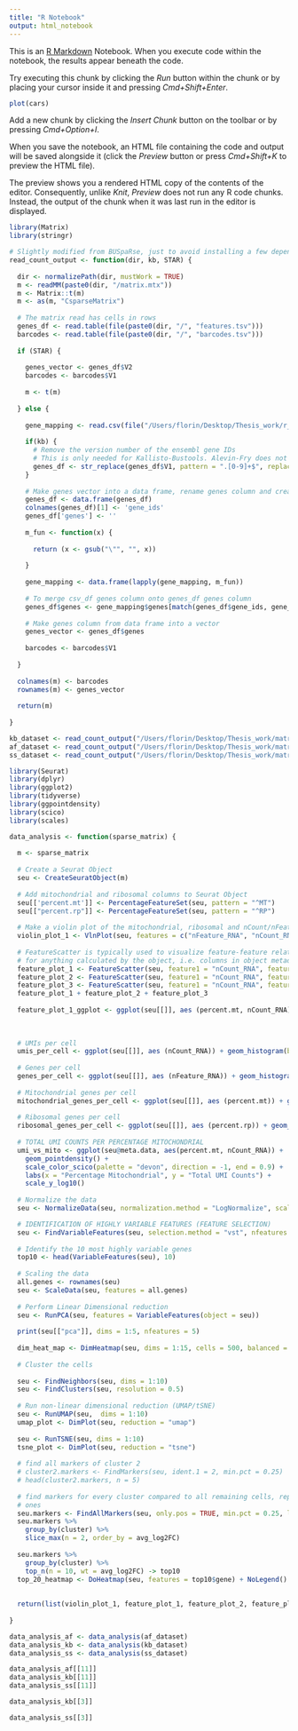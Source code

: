 ```yaml
---
title: "R Notebook"
output: html_notebook
---
```


This is an [R Markdown](http://rmarkdown.rstudio.com) Notebook. When you execute code within the notebook, the results appear beneath the code. 

Try executing this chunk by clicking the *Run* button within the chunk or by placing your cursor inside it and pressing *Cmd+Shift+Enter*. 

```r
plot(cars)
```

Add a new chunk by clicking the *Insert Chunk* button on the toolbar or by pressing *Cmd+Option+I*.

When you save the notebook, an HTML file containing the code and output will be saved alongside it (click the *Preview* button or press *Cmd+Shift+K* to preview the HTML file). 

The preview shows you a rendered HTML copy of the contents of the editor. Consequently, unlike *Knit*, *Preview* does not run any R code chunks. Instead, the output of the chunk when it was last run in the editor is displayed.
```r
library(Matrix)
library(stringr)

# Slightly modified from BUSpaRse, just to avoid installing a few dependencies not used here
read_count_output <- function(dir, kb, STAR) {
  
  dir <- normalizePath(dir, mustWork = TRUE)
  m <- readMM(paste0(dir, "/matrix.mtx"))
  m <- Matrix::t(m)
  m <- as(m, "CsparseMatrix")
  
  # The matrix read has cells in rows
  genes_df <- read.table(file(paste0(dir, "/", "features.tsv")))
  barcodes <- read.table(file(paste0(dir, "/", "barcodes.tsv")))
  
  if (STAR) {
    
    genes_vector <- genes_df$V2
    barcodes <- barcodes$V1
    
    m <- t(m)
    
  } else {
    
    gene_mapping <- read.csv(file("/Users/florin/Desktop/Thesis_work/r_project/data/gene_mapping_modified.csv"))
    
    if(kb) {
      # Remove the version number of the ensembl gene IDs
      # This is only needed for Kallisto-Bustools. Alevin-Fry does not produce the output in a way that this is needed
      genes_df <- str_replace(genes_df$V1, pattern = ".[0-9]+$", replacement = "")
    }
    
    # Make genes vector into a data frame, rename genes column and create new column
    genes_df <- data.frame(genes_df)
    colnames(genes_df)[1] <- 'gene_ids'
    genes_df['genes'] <- ''
    
    m_fun <- function(x) {
      
      return (x <- gsub("\"", "", x))
      
    }
    
    gene_mapping <- data.frame(lapply(gene_mapping, m_fun))
    
    # To merge csv_df genes column onto genes_df genes column
    genes_df$genes <- gene_mapping$genes[match(genes_df$gene_ids, gene_mapping$gene_ids)]
    
    # Make genes column from data frame into a vector 
    genes_vector <- genes_df$genes
    
    barcodes <- barcodes$V1
    
  }
    
  colnames(m) <- barcodes
  rownames(m) <- genes_vector
  
  return(m)
  
}

kb_dataset <- read_count_output("/Users/florin/Desktop/Thesis_work/matrices/Sort/Real/KB-s701/SCD-TEST-s701-filtered", TRUE, FALSE)
af_dataset <- read_count_output("/Users/florin/Desktop/Thesis_work/matrices/Sort/Real/AF-s701/SCD-TEST-s701-filtered", FALSE, FALSE)
ss_dataset <- read_count_output("/Users/florin/Desktop/Thesis_work/matrices/Sort/Real/Starsolo-s701/SCD-TEST-s701-filtered", FALSE, TRUE)

```


```r

library(Seurat)
library(dplyr)
library(ggplot2)
library(tidyverse)
library(ggpointdensity)
library(scico)
library(scales)

data_analysis <- function(sparse_matrix) {
  
  m <- sparse_matrix
  
  # Create a Seurat Object
  seu <- CreateSeuratObject(m)
  
  # Add mitochondrial and ribosomal columns to Seurat Object
  seu[['percent.mt']] <- PercentageFeatureSet(seu, pattern = "^MT")
  seu[["percent.rp"]] <- PercentageFeatureSet(seu, pattern = "^RP")
  
  # Make a violin plot of the mitochondrial, ribosomal and nCount/nFeature_RNA data
  violin_plot_1 <- VlnPlot(seu, features = c("nFeature_RNA", "nCount_RNA", "percent.mt", "percent.rp"), ncol = 4)
  
  # FeatureScatter is typically used to visualize feature-feature relationships, but can be used
  # for anything calculated by the object, i.e. columns in object metadata, PC scores etc.
  feature_plot_1 <- FeatureScatter(seu, feature1 = "nCount_RNA", feature2 = "percent.mt")
  feature_plot_2 <- FeatureScatter(seu, feature1 = "nCount_RNA", feature2 = "percent.rp")
  feature_plot_3 <- FeatureScatter(seu, feature1 = "nCount_RNA", feature2 = "nFeature_RNA")
  feature_plot_1 + feature_plot_2 + feature_plot_3
  
  feature_plot_1_ggplot <- ggplot(seu[[]], aes (percent.mt, nCount_RNA)) + geom_point() + scale_y_log10()
  
  
  
  # UMIs per cell
  umis_per_cell <- ggplot(seu[[]], aes (nCount_RNA)) + geom_histogram(bins = 30) + scale_x_log10()
  
  # Genes per cell
  genes_per_cell <- ggplot(seu[[]], aes (nFeature_RNA)) + geom_histogram(bins = 30) + scale_x_log10()
  
  # Mitochondrial genes per cell
  mitochondrial_genes_per_cell <- ggplot(seu[[]], aes (percent.mt)) + geom_histogram(bins = 30) + xlim(0, 100)
  
  # Ribosomal genes per cell
  ribosomal_genes_per_cell <- ggplot(seu[[]], aes (percent.rp)) + geom_histogram(bins = 30) + xlim(0, 100)
  
  # TOTAL UMI COUNTS PER PERCENTAGE MITOCHONDRIAL
  umi_vs_mito <- ggplot(seu@meta.data, aes(percent.mt, nCount_RNA)) +
    geom_pointdensity() +
    scale_color_scico(palette = "devon", direction = -1, end = 0.9) +
    labs(x = "Percentage Mitochondrial", y = "Total UMI Counts") +
    scale_y_log10()
  
  # Normalize the data
  seu <- NormalizeData(seu, normalization.method = "LogNormalize", scale.factor = 10000)

  # IDENTIFICATION OF HIGHLY VARIABLE FEATURES (FEATURE SELECTION)
  seu <- FindVariableFeatures(seu, selection.method = "vst", nfeatures = 2000)
  
  # Identify the 10 most highly variable genes
  top10 <- head(VariableFeatures(seu), 10)
  
  # Scaling the data
  all.genes <- rownames(seu)
  seu <- ScaleData(seu, features = all.genes)
  
  # Perform Linear Dimensional reduction
  seu <- RunPCA(seu, features = VariableFeatures(object = seu))
  
  print(seu[["pca"]], dims = 1:5, nfeatures = 5)
  
  dim_heat_map <- DimHeatmap(seu, dims = 1:15, cells = 500, balanced = TRUE)
  
  # Cluster the cells 
  
  seu <- FindNeighbors(seu, dims = 1:10)
  seu <- FindClusters(seu, resolution = 0.5)
  
  # Run non-linear dimensional reduction (UMAP/tSNE)
  seu <- RunUMAP(seu,  dims = 1:10)
  umap_plot <- DimPlot(seu, reduction = "umap")
  
  seu <- RunTSNE(seu, dims = 1:10)
  tsne_plot <- DimPlot(seu, reduction = "tsne")
  
  # find all markers of cluster 2
  # cluster2.markers <- FindMarkers(seu, ident.1 = 2, min.pct = 0.25)
  # head(cluster2.markers, n = 5)
  
  # find markers for every cluster compared to all remaining cells, report only the positive
  # ones
  seu.markers <- FindAllMarkers(seu, only.pos = TRUE, min.pct = 0.25, logfc.threshold = 0.25)
  seu.markers %>%
    group_by(cluster) %>%
    slice_max(n = 2, order_by = avg_log2FC)
  
  seu.markers %>%
    group_by(cluster) %>%
    top_n(n = 10, wt = avg_log2FC) -> top10
  top_20_heatmap <- DoHeatmap(seu, features = top10$gene) + NoLegend()
  
  
  return(list(violin_plot_1, feature_plot_1, feature_plot_2, feature_plot_3, feature_plot_1_ggplot, umis_per_cell, genes_per_cell,  mitochondrial_genes_per_cell, ribosomal_genes_per_cell, umi_vs_mito, dim_heat_map, umap_plot, seu.markers, top_20_heatmap, tsne_plot))
  
}

```

```r
data_analysis_af <- data_analysis(af_dataset)
data_analysis_kb <- data_analysis(kb_dataset)
data_analysis_ss <- data_analysis(ss_dataset)
```

```r
data_analysis_af[[11]]
data_analysis_kb[[11]]
data_analysis_ss[[11]]
```
```r
data_analysis_kb[[3]]
```

```r
data_analysis_ss[[3]]
```